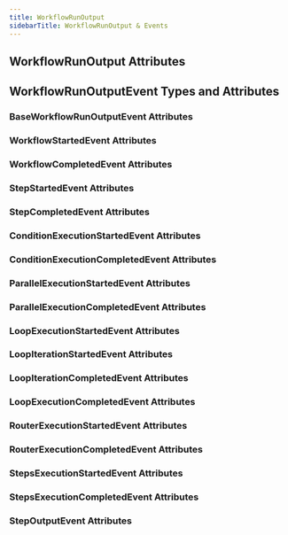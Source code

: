 ```yaml
---
title: WorkflowRunOutput
sidebarTitle: WorkflowRunOutput & Events
---
```


## WorkflowRunOutput Attributes

<Snippet file="workflow-run-output-reference.mdx" />

## WorkflowRunOutputEvent Types and Attributes

### BaseWorkflowRunOutputEvent Attributes

<Snippet file="base-workflow-run-response-event.mdx" />

### WorkflowStartedEvent Attributes

<Snippet file="workflow-started-event.mdx" />

### WorkflowCompletedEvent Attributes

<Snippet file="workflow-completed-event.mdx" />

### StepStartedEvent Attributes

<Snippet file="step-started-event.mdx" />

### StepCompletedEvent Attributes

<Snippet file="step-completed-event.mdx" />

### ConditionExecutionStartedEvent Attributes

<Snippet file="condition-started-event.mdx" />

### ConditionExecutionCompletedEvent Attributes

<Snippet file="condition-completed-event.mdx" />

### ParallelExecutionStartedEvent Attributes

<Snippet file="parallel-started-event.mdx" />

### ParallelExecutionCompletedEvent Attributes

<Snippet file="parallel-completed-event.mdx" />

### LoopExecutionStartedEvent Attributes

<Snippet file="loop-execution-started-event.mdx" />

### LoopIterationStartedEvent Attributes

<Snippet file="loop-iteration-started-event.mdx" />

### LoopIterationCompletedEvent Attributes

<Snippet file="loop-iteration-completed-event.mdx" />

### LoopExecutionCompletedEvent Attributes

<Snippet file="loop-execution-completed-event.mdx" />

### RouterExecutionStartedEvent Attributes

<Snippet file="router-started-event.mdx" />

### RouterExecutionCompletedEvent Attributes

<Snippet file="router-completed-event.mdx" />

### StepsExecutionStartedEvent Attributes

<Snippet file="steps-started-event.mdx" />

### StepsExecutionCompletedEvent Attributes

<Snippet file="steps-completed-event.mdx" />

### StepOutputEvent Attributes

<Snippet file="step-output-event.mdx" />